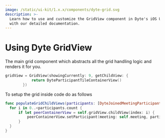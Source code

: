 ```yaml
---
image: /static/ui-kit/1.x.x/components/dyte-grid.svg
description: >-
  Learn how to use and customize the GridView component in Dyte's iOS UiKit
  with our detailed documentation.
---
```


# Using Dyte GridView

The main grid component which abstracts all the grid handling logic and renders
it for you.

```swift
gridView = GridView(showingCurrently: 9, getChildView: {
            return DyteParticipantTileContainerView()
        })
```

To setup the grid inside code do as follows

```swift
func populateGridChildViews(participants: [DyteJoinedMeetingParticipant]) {
  for i in 0..<participants.count {
      if let peerContainerView = self.gridView.childView(index: i) {
          peerContainerView.setParticipant(meeting: self.meeting, participant: participants[i])
      }
  }
}
```

<head>
  <title>iOS DyteGridViewV2</title>
</head>
